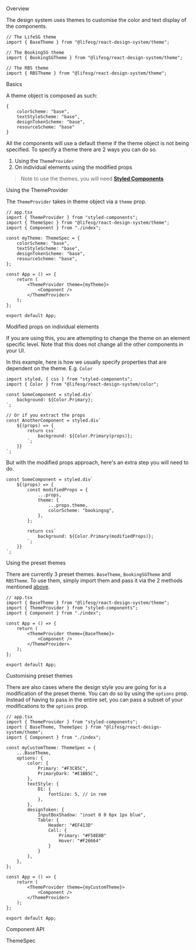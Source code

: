 
<Meta title="Getting started/Themes" />

<Title>Themes</Title>

<Secondary>Overview</Secondary>

The design system uses themes to customise the color and text display of the components.

```tsx
// The LifeSG theme
import { BaseTheme } from "@lifesg/react-design-system/theme";

// The BookingSG theme
import { BookingSGTheme } from "@lifesg/react-design-system/theme";

// The RBS theme
import { RBSTheme } from "@lifesg/react-design-system/theme";
```

<Heading3>Basics</Heading3>

A theme object is composed as such:

```tsx
{
	colorScheme: "base",
	textStyleScheme: "base",
	designTokenScheme: "base",
    resourceScheme: "base"
}
```

All the components will use a default theme if the theme object is not being specified. To specify a theme there are 2 ways you can do so.

1. Using the `ThemeProvider`
2. On individual elements using the modified props

> Note to use the themes, you will need [**Styled Components**](https://styled-components.com/docs)

<Heading4>Using the ThemeProvider</Heading4>

The `ThemeProvider` takes in theme object via a `theme` prop.

```tsx
// app.tsx
import { ThemeProvider } from "styled-components";
import { ThemeSpec } from "@lifesg/react-design-system/theme";
import { Component } from "./index";

const myTheme: ThemeSpec = {
    colorScheme: "base",
    textStyleScheme: "base",
    designTokenScheme: "base",
    resourceScheme: "base",
};

const App = () => {
    return (
        <ThemeProvider theme={myTheme}>
            <Component />
        </ThemeProvider>
    );
};

export default App;
```

<Heading4>Modified props on individual elements</Heading4>

If you are using this, you are attempting to change the theme on an element specific level. Note that this does not
change all the other components in your UI.

In this example, here is how we usually specify properties that are dependent on the theme. E.g. `Color`

```tsx
import styled, { css } from "styled-components";
import { Color } from "@lifesg/react-design-system/color";

const SomeComponent = styled.div`
    background: ${Color.Primary};
`;

// Or if you extract the props
const AnotherComponent = styled.div`
    ${(props) => {
        return css`
            background: ${Color.Primary(props)};
        `;
    }}
`;
```

But with the modified props approach, here's an extra step you will need to do.

```tsx
const SomeComponent = styled.div`
    ${(props) => {
        const modifiedProps = {
            ...props,
            theme: {
                ...props.theme,
                colorScheme: "bookingsg",
            },
        };

        return css`
            background: ${Color.Primary(modifiedProps)};
        `;
    }}
`;
```

<Heading3>Using the preset themes</Heading3>

There are currently 3 preset themes. `BaseTheme`, `BookingSGTheme` and `RBSTheme`. To use them, simply import them and pass it via the 2 methods mentioned [above](#basics).

```tsx
// app.tsx
import { BaseTheme } from "@lifesg/react-design-system/theme";
import { ThemeProvider } from "styled-components";
import { Component } from "./index";

const App = () => {
    return (
        <ThemeProvider theme={BaseTheme}>
            <Component />
        </ThemeProvider>
    );
};

export default App;
```

<Heading3>Customising preset themes</Heading3>

There are also cases where the design style you are going for is a modification of the preset theme. You can do so by using the `options` prop. Instead of having to pass in the entire set, you can pass a subset of your modifications to the `options` prop.

```tsx
// app.tsx
import { ThemeProvider } from "styled-components";
import { BaseTheme, ThemeSpec } from "@lifesg/react-design-system/theme";
import { Component } from "./index";

const myCustomTheme: ThemeSpec = {
    ...BaseTheme,
    options: {
        color: {
            Primary: "#F3C85C",
            PrimaryDark: "#E1BB5C",
        },
        textStyle: {
            D1: {
                fontSize: 5, // in rem
            },
        },
        designToken: {
            InputBoxShadow: "inset 0 0 6px 1px blue",
            Table: {
                Header: "#EF413D"
                Cell: {
                    Primary: "#F58E8B"
                    Hover: "#F26664"
                }
            }
        },
    },
};

const App = () => {
    return (
        <ThemeProvider theme={myCustomTheme}>
            <Component />
        </ThemeProvider>
    );
};

export default App;
```

<Secondary>Component API</Secondary>

<Heading3>ThemeSpec</Heading3>

<PropsTable />
